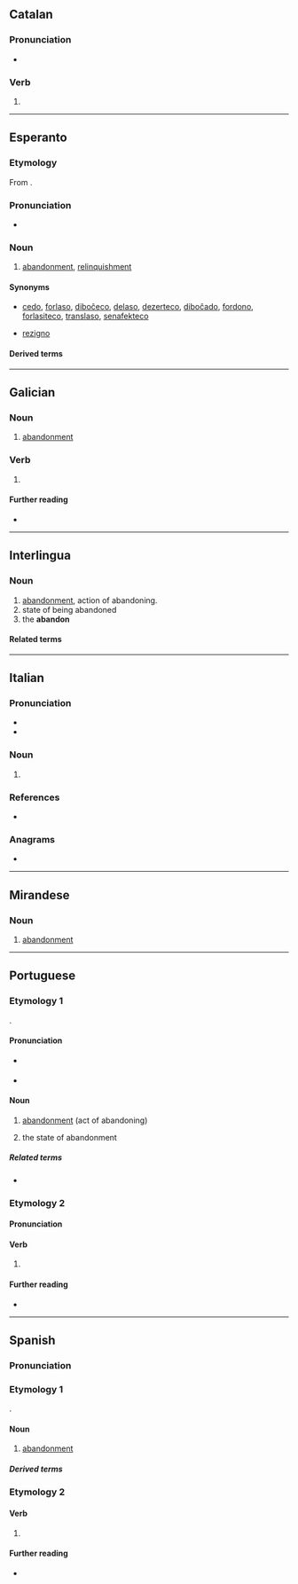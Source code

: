 {{also|abandonó}}
==Catalan==

===Pronunciation===
* {{ca-IPA|abandóno}}

===Verb===
{{head|ca|verb form}}

# {{ca-verb form of|p=1|n=sg|t=pres|m=ind|abandonar}}

----

==Esperanto==

===Etymology===
From {{bor|eo|fro|abandoner}}.

===Pronunciation===
* {{audio|eo|LL-Q143 (epo)-Lepticed7-abandono.wav|Audio}}
{{eo-IPA}}

===Noun===
{{eo-head}}

# [[abandonment]], [[relinquishment]]

====Synonyms====
* {{sense|abandonment}} [[cedo]], [[forlaso]], [[diboĉeco]], [[delaso]], [[dezerteco]], [[diboĉado]], [[fordono]], [[forlasiteco]], [[translaso]], [[senafekteco]]
* {{sense|relinquishment}} [[rezigno]]

====Derived terms====
{{der2|eo|{{l|eo|abandoni|t=to relinquish}}|{{l|eo|abandonismo|t=fear of abandonment}}}}

----

==Galician==

===Noun===
{{gl-noun|m}}

# [[abandonment]]

===Verb===
{{gl-verb-form}}

# {{inflection of|gl|abandonar||1|s|pres|indc}}

====Further reading====
* {{R:RAG}}

----

==Interlingua==

===Noun===
{{ia-noun}}

# [[abandonment]], action of abandoning.
# state of being abandoned
# the '''abandon'''
{{attention|ia|is this entry correct? what does the third sense, "the abandon", mean?}}

====Related terms====
{{rel2
|ia|abandonar
|abandonamento
}}

----

==Italian==

===Pronunciation===
* {{it-IPA|abandóno}}
* {{hyph|it|a|ban|dó|no}}

===Noun===
{{it-noun|m}}

# {{obsolete form of|it|abbandono}}

===References===
* {{R:it:Olivetti}}

===Anagrams===
* {{anagrams|it|a=aabdnnoo|abondano}}

----

==Mirandese==

===Noun===
{{mwl-noun|m}}

# [[abandonment]]

----

==Portuguese==

===Etymology 1===
{{back-form|pt|abandonar}}.

====Pronunciation====
{{pt-IPA|abandôno}}
* {{a|South Brazil}} {{IPA|pt|/a.bɐ̃.ˈdo.no/}}
* {{hyphenation|pt|a|ban|do|no}}

====Noun====
{{pt-noun|m}}

# [[abandonment]] (act of abandoning)
# {{lb|pt|uncountable}} the state of abandonment

=====Related terms=====
* {{l|pt|abandonar}}

===Etymology 2===
{{nonlemma}}

====Pronunciation====
{{pt-IPA|abandòno}}

====Verb====
{{head|pt|verb form}}

# {{pt-verb-form-of|abandonar}}

====Further reading====
* {{R:DAN}}

----

==Spanish==

===Pronunciation===
{{es-IPA}}

===Etymology 1===
{{back-form|es|abandonar}}.
{{root|es|ine-pro|*bʰeh₂-|id=speak}}

====Noun====
{{es-noun|m}}

# [[abandonment]]
#: {{uxi|es|el medio al '''abandono'''|fear of '''abandonment'''}}

=====Derived terms=====
{{col3|es
|abandono de proceso
}}

===Etymology 2===
{{nonlemma}}

====Verb====
{{head|es|verb form}}

# {{es-verb form of|mood=ind|tense=pres|num=s|pers=1|ending=ar|abandonar}}

====Further reading====
* {{R:DRAE}}